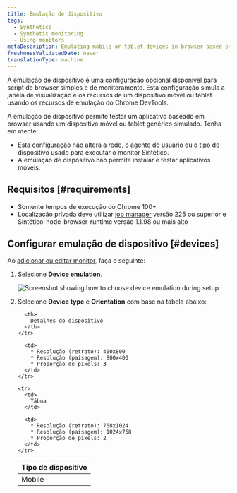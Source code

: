 ```yaml
---
title: Emulação de dispositivo
tags:
  - Synthetics
  - Synthetic monitoring
  - Using monitors
metaDescription: Emulating mobile or tablet devices in browser based synthetic monitors
freshnessValidatedDate: never
translationType: machine
---
```


A emulação de dispositivo é uma configuração opcional disponível para script de browser simples e de monitoramento. Esta configuração simula a janela de visualização e os recursos de um dispositivo móvel ou tablet usando os recursos de emulação do Chrome DevTools.

A emulação de dispositivo permite testar um aplicativo baseado em browser usando um dispositivo móvel ou tablet genérico simulado. Tenha em mente:

* Esta configuração não altera a rede, o agente do usuário ou o tipo de dispositivo usado para executar o monitor Sintético.
* A emulação de dispositivo não permite instalar e testar aplicativos móveis.

## Requisitos [#requirements]

* Somente tempos de execução do Chrome 100+
* Localização privada deve utilizar [job manager](/docs/synthetics/synthetic-monitoring/private-locations/job-manager-transition-guide) versão 225 ou superior e Sintético-node-browser-runtime versão 1.1.98 ou mais alto

## Configurar emulação de dispositivo [#devices]

Ao [adicionar ou editar monitor](/docs/synthetics/synthetic-monitoring/using-monitors/add-edit-monitors), faça o seguinte:

1. Selecione <DNT>**Device emulation**</DNT>.

   <img
     title="Screenshot showing how to choose device emulation during setup"
     alt="Screenshot showing how to choose device emulation during setup"
     src="/images/synthetic_screenshot-crop_device-emulation.webp"
   />

2. Selecione <DNT>**Device type**</DNT> e <DNT>**Orientation**</DNT> com base na tabela abaixo:

   <table>
     <thead>
       <tr>
         <th style={{ width: "200px" }}>
           Tipo de dispositivo
         </th>

         <th>
           Detalhes do dispositivo
         </th>
       </tr>
     </thead>

     <tbody>
       <tr>
         <td>
           Mobile
         </td>

         <td>
           * Resolução (retrato): 400x800
           * Resolução (paisagem): 800x400
           * Proporção de pixels: 3
         </td>
       </tr>

       <tr>
         <td>
           Tábua
         </td>

         <td>
           * Resolução (retrato): 768x1024
           * Resolução (paisagem): 1024x768
           * Proporção de pixels: 2
         </td>
       </tr>
     </tbody>
   </table>
